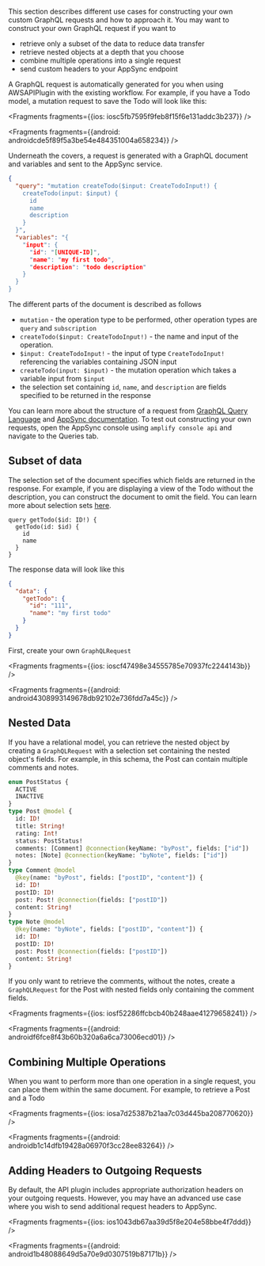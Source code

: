 This section describes different use cases for constructing your own custom GraphQL requests and how to approach it. You may want to construct your own GraphQL request if you want to
- retrieve only a subset of the data to reduce data transfer
- retrieve nested objects at a depth that you choose
- combine multiple operations into a single request
- send custom headers to your AppSync endpoint

A GraphQL request is automatically generated for you when using AWSAPIPlugin with the existing workflow. For example, if you have a Todo model, a mutation request to save the Todo will look like this:




<Fragments fragments={{ios: iosc5fb7595f9feb8f15f6e131addc3b237}} />



<Fragments fragments={{android: androidcde5f89f5a3be54e484351004a658234}} />

Underneath the covers, a request is generated with a GraphQL document and variables and sent to the AppSync service. 

```json
{ 
  "query": "mutation createTodo($input: CreateTodoInput!) {
    createTodo(input: $input) {
      id
      name
      description
    }
  }",
  "variables": "{
    "input": {
      "id": "[UNIQUE-ID]",
      "name": "my first todo",
      "description": "todo description"
    }
  }
}
```

The different parts of the document is described as follows
- `mutation` - the operation type to be performed, other operation types are `query` and `subscription`
- `createTodo($input: CreateTodoInput!)` - the name and input of the operation. 
- `$input: CreateTodoInput!` - the input of type `CreateTodoInput!` referencing the variables containing JSON input
- `createTodo(input: $input)` - the mutation operation which takes a variable input from `$input`
- the selection set containing `id`, `name`, and `description` are fields specified to be returned in the response

You can learn more about the structure of a request from [GraphQL Query Language](https://graphql.org/learn/) and [AppSync documentation](https://docs.aws.amazon.com/appsync/latest/devguide/graphql-overview.html). To test out constructing your own requests, open the AppSync console using `amplify console api` and navigate to the Queries tab.

## Subset of data

The selection set of the document specifies which fields are returned in the response. For example, if you are displaying a view of the Todo without the description, you can construct the document to omit the field. You can learn more about selection sets [here](https://spec.graphql.org/draft/#sec-Selection-Sets).

```
query getTodo($id: ID!) {
  getTodo(id: $id) {
    id
    name
  }
}
```
The response data will look like this
```json
{
  "data": {
    "getTodo": {
      "id": "111",
      "name": "my first todo"
    }
  }
}
```
First, create your own `GraphQLRequest`




<Fragments fragments={{ios: ioscf47498e34555785e70937fc2244143b}} />



<Fragments fragments={{android: android4308993149678db92102e736fdd7a45c}} />

## Nested Data
If you have a relational model, you can retrieve the nested object by creating a `GraphQLRequest` with a selection set containing the nested object's fields. For example, in this schema, the Post can contain multiple comments and notes.
```graphql
enum PostStatus {
  ACTIVE
  INACTIVE
}
type Post @model {
  id: ID!
  title: String!
  rating: Int!
  status: PostStatus!
  comments: [Comment] @connection(keyName: "byPost", fields: ["id"])
  notes: [Note] @connection(keyName: "byNote", fields: ["id"])
}
type Comment @model
  @key(name: "byPost", fields: ["postID", "content"]) {
  id: ID!
  postID: ID!
  post: Post! @connection(fields: ["postID"])
  content: String!
}
type Note @model
  @key(name: "byNote", fields: ["postID", "content"]) {
  id: ID!
  postID: ID!
  post: Post! @connection(fields: ["postID"])
  content: String!
}
```
If you only want to retrieve the comments, without the notes, create a `GraphQLRequest` for the Post with nested fields only containing the comment fields.




<Fragments fragments={{ios: iosf52286ffcbcb40b248aae41279658241}} />



<Fragments fragments={{android: androidf6fce8f43b60b320a6a6ca73006ecd01}} />

## Combining Multiple Operations

When you want to perform more than one operation in a single request, you can place them within the same document. For example, to retrieve a Post and a Todo




<Fragments fragments={{ios: iosa7d25387b21aa7c03d445ba208770620}} />



<Fragments fragments={{android: androidb1c14dfb19428a06970f3cc28ee83264}} />

## Adding Headers to Outgoing Requests

By default, the API plugin includes appropriate authorization headers on your outgoing requests. However, you may have an advanced use case where you wish to send additional request headers to AppSync.




<Fragments fragments={{ios: ios1043db67aa39d5f8e204e58bbe4f7ddd}} />



<Fragments fragments={{android: android1b48088649d5a70e9d0307519b87171b}} />
